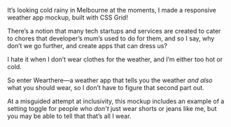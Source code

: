 

<Metatags
  title="Wearther | May 24 | CSS Grid a day"
  description="An example of using CSS grid every day, from May 1–31st, 2019."
  thumbnail="https://cssgrid31.brett.cool/opengraph/may-24.png"
  url="https://cssgrid31.brett.cool"
  pathname="/may-24"
/>

<Application />

<Footer date={24} prev={true} next={true}>

It’s looking cold rainy in Melbourne at the moments, I made a responsive weather app mockup, built with CSS Grid!

There’s a notion that many tech startups and services are created to cater to chores that developer’s mum’s used to do for them, and so I say, why don’t we go further, and create apps that can dress us?

I hate it when I don’t wear clothes for the weather, and I’m either too hot or cold.

So enter Wearthere—a weather app that tells you the weather *and also* what you should wear, so I don’t have to figure that second part out.

At a misguided attempt at inclusivity, this mockup includes an example of a setting toggle for people who *don’t* just wear shorts or jeans like me, but you may be able to tell that that’s all I wear.
</Footer>
